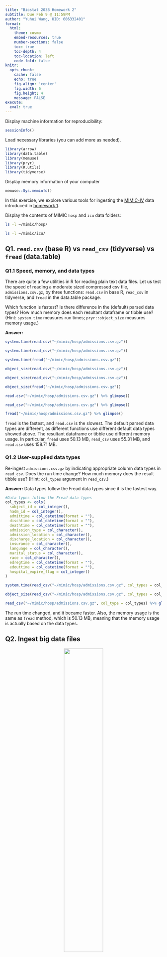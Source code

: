 ```yaml
---
title: "Biostat 203B Homework 2"
subtitle: Due Feb 9 @ 11:59PM
author: "Yuhui Wang, UID: 606332401"
format:
  html:
    theme: cosmo
    embed-resources: true
    number-sections: false
    toc: true
    toc-depth: 4
    toc-location: left
    code-fold: false
knitr:
  opts_chunk: 
    cache: false    
    echo: true
    fig.align: 'center'
    fig.width: 6
    fig.height: 4
    message: FALSE
execute:
  eval: true  
---
```


Display machine information for reproducibility:
```r
sessionInfo()
```

Load necessary libraries (you can add more as needed).
```r
library(arrow)
library(data.table)
library(memuse)
library(pryr)
library(R.utils)
library(tidyverse)
```

Display memory information of your computer
```r
memuse::Sys.meminfo()
```

In this exercise, we explore various tools for ingesting the [MIMIC-IV](https://mimic.mit.edu/docs/iv/) data introduced in [homework 1](https://ucla-biostat-203b.github.io/2024winter/hw/hw1/hw1.html).

Display the contents of MIMIC `hosp` and `icu` data folders:

```bash
ls -l ~/mimic/hosp/
```

```bash
ls -l ~/mimic/icu/
```

## Q1. `read.csv` (base R) vs `read_csv` (tidyverse) vs `fread` (data.table)

### Q1.1 Speed, memory, and data types

There are quite a few utilities in R for reading plain text data files. Let us test the speed of reading a moderate sized compressed csv file, `admissions.csv.gz`, by three functions: `read.csv` in base R, `read_csv` in tidyverse, and `fread` in the data.table package. 

Which function is fastest? Is there difference in the (default) parsed data types? How much memory does each resultant dataframe or tibble use? (Hint: `system.time` measures run times; `pryr::object_size` measures memory usage.) 

**Answer:**

```r
system.time(read.csv("~/mimic/hosp/admissions.csv.gz"))
```

```r
system.time(read_csv("~/mimic/hosp/admissions.csv.gz"))
```

```r
system.time(fread("~/mimic/hosp/admissions.csv.gz"))
```

```r
object_size(read.csv("~/mimic/hosp/admissions.csv.gz"))
```

```r
object_size(read_csv("~/mimic/hosp/admissions.csv.gz"))
```

```r
object_size(fread("~/mimic/hosp/admissions.csv.gz"))
```
```r
read.csv("~/mimic/hosp/admissions.csv.gz") %>% glimpse()
```

```r
read_csv("~/mimic/hosp/admissions.csv.gz") %>% glimpse()
```

```r
fread("~/mimic/hosp/admissions.csv.gz") %>% glimpse()
```
`fread` is the fastest, and `read.csv` is the slowest. The default parsed data types are different, as different functions use different default data types showed above.
The resultant dataframe or tibble use different memory usage. In particular, `fread` uses 50.13 MB, `read_csv` uses 55.31 MB, and `read.csv` uses 158.71 MB.

### Q1.2 User-supplied data types

Re-ingest `admissions.csv.gz` by indicating appropriate column data types in `read_csv`. Does the run time change? How much memory does the result tibble use? (Hint: `col_types` argument in `read_csv`.)

**Answer:**
Data types follow the Fread data types since it is the fastest way.
```r
#Data types follow the Fread data types
col_types <- cols(
  subject_id = col_integer(),
  hadm_id = col_integer(),
  admittime = col_datetime(format = ""),
  dischtime = col_datetime(format = ""),
  deathtime = col_datetime(format = ""),
  admission_type = col_character(),
  admission_location = col_character(),
  discharge_location = col_character(),
  insurance = col_character(),
  language = col_character(),
  marital_status = col_character(),
  race = col_character(),
  edregtime = col_datetime(format = ""),
  edouttime = col_datetime(format = ""),
  hospital_expire_flag = col_integer()
)
```

```r
system.time(read_csv("~/mimic/hosp/admissions.csv.gz", col_types = col_types))
```

```r
object_size(read_csv("~/mimic/hosp/admissions.csv.gz", col_types = col_types))
```
```r
read_csv("~/mimic/hosp/admissions.csv.gz", col_type = col_types) %>% glimpse()
```
The run time changed, and it became faster. Also, the memory usage is the same as `fread` method, which is 50.13 MB, meaning that the memory usage is actually based on the data types.

## Q2. Ingest big data files

<p align="center">
  <img src="https://raw.githubusercontent.com/ucla-biostat-203b/2024winter/main/hw/hw2/bigfile.png" width="50%">
</p>

Let us focus on a bigger file, `labevents.csv.gz`, which is about 125x bigger than `admissions.csv.gz`.
```bash
ls -l ~/mimic/hosp/labevents.csv.gz
```
Display the first 10 lines of this file.
```bash
zcat < ~/mimic/hosp/labevents.csv.gz | tail -n +2 | head -10
```


### Q2.1 Ingest `labevents.csv.gz` by `read_csv`

<p align="center">
  <img src="https://raw.githubusercontent.com/ucla-biostat-203b/2024winter/main/hw/hw2/readr_logo.png" width="20%">
</p>

Try to ingest `labevents.csv.gz` using `read_csv`. What happens? If it takes more than 5 minutes on your computer, then abort the program and report your findings. 

**Answer:**
```r
system.time(read_csv("~/mimic/hosp/labevents.csv.gz"))
```
It takes more than 5 minutes on my computer (elapsed time: 1886.073 seconds), so I abort the program. 


### Q2.2 Ingest selected columns of `labevents.csv.gz` by `read_csv`

Try to ingest only columns `subject_id`, `itemid`, `charttime`, and `valuenum` in `labevents.csv.gz` using `read_csv`.  Does this solve the ingestion issue? (Hint: `col_select` argument in `read_csv`.)

**Answer:**
```r
system.time(read_csv("~/mimic/hosp/labevents.csv.gz", col_select = c("subject_id", "itemid", "charttime", "valuenum")))
```
It partly solved the issue. The run time (elapsed time 318.679) is much faster than the previous one. but it still takes long time to ingest. It will not work in the real working environment. Here I make it not run the code to avoid the long render time.


### Q2.3 Ingest subset of `labevents.csv.gz`

<p align="center">
  <img src="https://raw.githubusercontent.com/ucla-biostat-203b/2024winter/main/hw/hw2/linux_logo.png" width="20%">
</p>

Our first strategy to handle this big data file is to make a subset of the `labevents` data.  Read the [MIMIC documentation](https://mimic.mit.edu/docs/iv/modules/hosp/labevents/) for the content in data file `labevents.csv`.

In later exercises, we will only be interested in the following lab items: creatinine (50912), potassium (50971), sodium (50983), chloride (50902), bicarbonate (50882), hematocrit (51221), white blood cell count (51301), and glucose (50931) and the following columns: `subject_id`, `itemid`, `charttime`, `valuenum`. Write a Bash command to extract these columns and rows from `labevents.csv.gz` and save the result to a new file `labevents_filtered.csv.gz` in the current working directory. (Hint: use `zcat <` to pipe the output of `labevents.csv.gz` to `awk` and then to `gzip` to compress the output. To save render time, put `#| eval: false` at the beginning of this code chunk.)

Display the first 10 lines of the new file `labevents_filtered.csv.gz`. How many lines are in this new file? How long does it take `read_csv` to ingest `labevents_filtered.csv.gz`?

**Answer:**
See the headers and data format of the file:
```bash
zcat < ~/mimic/hosp/labevents.csv.gz | head -3
```

```bash
#| eval: false
zcat < ~/mimic/hosp/labevents.csv.gz | awk -F, 'BEGIN{OFS=","} {if ($5 == 50912 || $5 == 50971 || $5 == 50983 || $5 == 50902 || $5 == 50882 || $5 == 51221 || $5 == 51301 || $5 == 50931) print $2,$5,$7,$10}' | gzip > labevents_filtered.csv.gz
```

First 10 lines display:
```bash
zcat < labevents_filtered.csv.gz | head -10
```

```bash
zcat < labevents_filtered.csv.gz | wc -l
```

```r
system.time(read_csv("labevents_filtered.csv.gz"))
```
There are 24855909 lines in the filtered file. The elapsed time is approximate 6 - 8 seconds.


### Q2.4 Ingest `labevents.csv` by Apache Arrow

<p align="center">
  <img src="https://raw.githubusercontent.com/ucla-biostat-203b/2024winter/main/hw/hw2/arrow_logo.png" width="30%">
</p>

Our second strategy is to use [Apache Arrow](https://arrow.apache.org/) for larger-than-memory data analytics. Unfortunately Arrow does not work with gz files directly. First decompress `labevents.csv.gz` to `labevents.csv` and put it in the current working directory. To save render time, put `#| eval: false` at the beginning of this code chunk.

Then use [`arrow::open_dataset`](https://arrow.apache.org/docs/r/reference/open_dataset.html) to ingest `labevents.csv`, select columns, and filter `itemid` as in Q2.3. How long does the ingest+select+filter process take? Display the number of rows and the first 10 rows of the result tibble, and make sure they match those in Q2.3. (Hint: use `dplyr` verbs for selecting columns and filtering rows.)

Write a few sentences to explain what is Apache Arrow. Imagine you want to explain it to a layman in an elevator. 

**Answer:**
```bash
#| eval: false
zcat < ~/mimic/hosp/labevents.csv.gz > labevents.csv
```

```r
system.time({
  labevents <- arrow::open_dataset("labevents.csv", format = "csv")
  labevents_filtered <- labevents %>% 
  dplyr::select(subject_id, itemid, charttime, valuenum) %>% 
  dplyr::filter(itemid %in% c(50912, 50971, 50983, 50902, 50882, 51221, 51301, 50931))
})
```

```r
nrow(labevents_filtered)
```

```r
labevents_filtered %>% 
  arrange(subject_id) %>%
  collect() %>% 
  head(10)
```
Results are the same as Q2.3.

Apache Arrow is a platform to transform data among various database or language data formats using its in-memory columnar format. It is like a bridge between different data formats, and  It can lower the time cost as much as possible.


### Q2.5 Compress `labevents.csv` to Parquet format and ingest/select/filter

<p align="center">
  <img src="https://raw.githubusercontent.com/ucla-biostat-203b/2024winter/main/hw/hw2/parquet_logo.png" width="30%">
</p>

Re-write the csv file `labevents.csv` in the binary Parquet format (Hint: [`arrow::write_dataset`](https://arrow.apache.org/docs/r/reference/write_dataset.html).) How large is the Parquet file(s)? How long does the ingest+select+filter process of the Parquet file(s) take? Display the number of rows and the first 10 rows of the result tibble and make sure they match those in Q2.3. (Hint: use `dplyr` verbs for selecting columns and filtering rows.)

Write a few sentences to explain what is the Parquet format. Imagine you want to explain it to a layman in an elevator.

**Answer:**
```r
arrow::write_dataset(labevents, "labevents.parquet")
```

```r
object.size("labevents.parquet")
```

```r
system.time({
  labevents_parquet <- arrow::open_dataset("labevents.parquet")
  labevents_parquet_filtered <- labevents_parquet %>% 
  dplyr::select(subject_id, itemid, charttime, valuenum) %>% 
  dplyr::filter(itemid %in% c(50912, 50971, 50983, 50902, 50882, 51221, 51301, 50931))
})
```

```r
nrow(labevents_parquet_filtered)
```

```r
labevents_parquet_filtered %>% 
  arrange(subject_id) %>%
  collect() %>% 
  head(10)
```
The Parquet file is 136 bytes. The elapsed time of the process is 0.151 seconds. The number of rows and the first 10 rows of the result tibble are the same as Q2.3.

Parquet is a data file format to store and retrieve data in an efficient way using column-oriented method. It is like a data warehouse, and it can lower the time cost and file size as much as possible.

### Q2.6 DuckDB

<p align="center">
  <img src="https://raw.githubusercontent.com/ucla-biostat-203b/2024winter/main/hw/hw2/duckdb_logo.png" width="20%">
</p>

Ingest the Parquet file, convert it to a DuckDB table by [`arrow::to_duckdb`](https://arrow.apache.org/docs/r/reference/to_duckdb.html), select columns, and filter rows as in Q2.5. How long does the ingest+convert+select+filter process take? Display the number of rows and the first 10 rows of the result tibble and make sure they match those in Q2.3. (Hint: use `dplyr` verbs for selecting columns and filtering rows.)

Write a few sentences to explain what is DuckDB. Imagine you want to explain it to a layman in an elevator.

**Answer:**
```r
library(duckdb)
```

```r
system.time({
  labevents_parquet <- arrow::open_dataset("labevents.parquet")
  labevents_duckdb <- arrow::to_duckdb(labevents_parquet)
  labevents_duckdb_filtered <- labevents_duckdb %>% 
  dplyr::select(subject_id, itemid, charttime, valuenum) %>% 
  dplyr::filter(itemid %in% c(50912, 50971, 50983, 50902, 50882, 51221, 51301, 50931)) %>%
  dplyr::collect()
})
```

```r
nrow(labevents_duckdb_filtered)
```

```r
labevents_duckdb_filtered %>% 
  arrange(subject_id) %>%
  collect() %>% 
  head(10)
```
The process took elapsed time of 4 - 6 seconds. The number of rows and the first 10 rows are the same as Q2.3.

DuckDB is basically an online analytical processing database. It leverages Structured Query Language (SQL) to analyze data fastly.


## Q3. Ingest and filter `chartevents.csv.gz`

[`chartevents.csv.gz`](https://mimic.mit.edu/docs/iv/modules/icu/chartevents/) contains all the charted data available for a patient. During their ICU stay, the primary repository of a patient’s information is their electronic chart. The `itemid` variable indicates a single measurement type in the database. The `value` variable is the value measured for `itemid`. The first 10 lines of `chartevents.csv.gz` are
```bash
zcat < ~/mimic/icu/chartevents.csv.gz | head -10
```
[`d_items.csv.gz`](https://mimic.mit.edu/docs/iv/modules/icu/d_items/) is the dictionary for the `itemid` in `chartevents.csv.gz`.
```bash
zcat < ~/mimic/icu/d_items.csv.gz | head -10
```
In later exercises, we are interested in the vitals for ICU patients: heart rate (220045), mean non-invasive blood pressure (220181), systolic non-invasive blood pressure (220179), body temperature in Fahrenheit (223761), and respiratory rate (220210). Retrieve a subset of `chartevents.csv.gz` only containing these items, using the favorite method you learnt in Q2. 

Document the steps and show code. Display the number of rows and the first 10 rows of the result tibble.


**Answer:**
I would like to use Apache Arrow combined with Parquet to ingest and filter the data.
Decompress the file:
```bash
zcat < ~/mimic/icu/chartevents.csv.gz > chartevents.csv
```
Save a parquet file for future use:
```r
chartevents <- arrow::open_dataset("chartevents.csv", format = "csv")
arrow::write_dataset(chartevents, "chartevents.parquet")
```
Read the parquet file:
```r
chartevents <- arrow::open_dataset("chartevents.parquet", format = "parquet")
```
Filter the data with certain itemid:
```r
chartevents_filtered <- chartevents %>% 
  dplyr::filter(itemid %in% c(220045, 220181, 220179, 223761, 220210))
```
Display the number of rows:
```r
nrow(chartevents_filtered)
```
Display the first 10 rows:
```r
chartevents_filtered %>% 
  collect() %>% 
  head(10)
```
